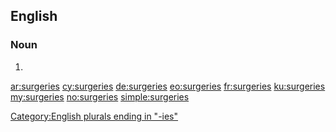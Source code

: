==English==

===Noun===
{{head|en|plural}}

# {{plural of|surgery|lang=en}}

[[Category:English plurals ending in "-ies"]]

[[ar:surgeries]]
[[cy:surgeries]]
[[de:surgeries]]
[[eo:surgeries]]
[[fr:surgeries]]
[[ku:surgeries]]
[[my:surgeries]]
[[no:surgeries]]
[[simple:surgeries]]
